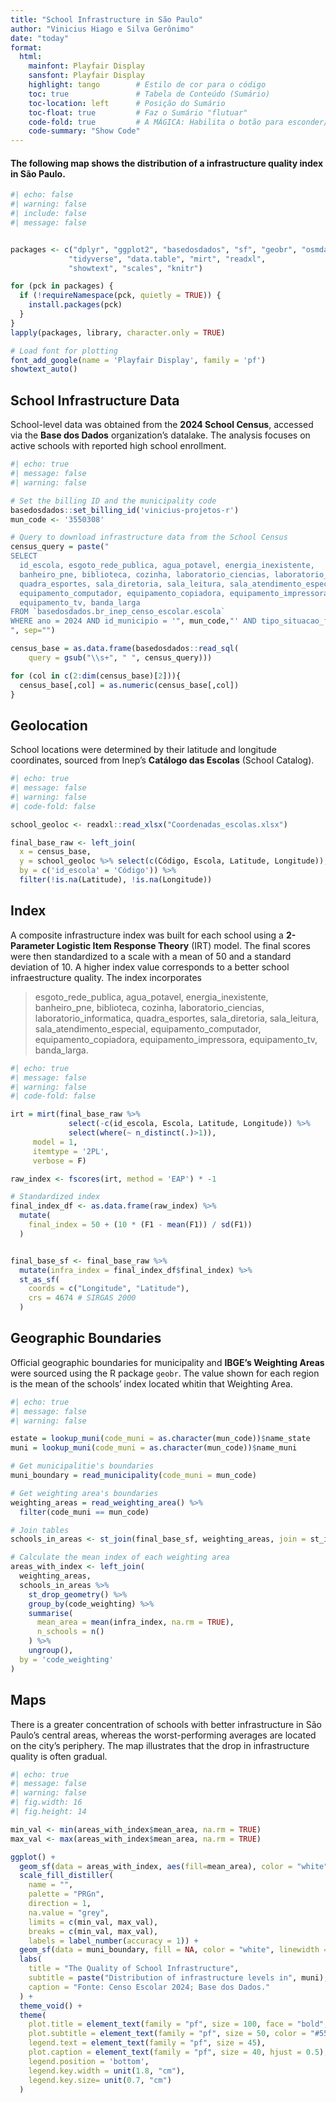 ---
title: "School Infrastructure in São Paulo"
author: "Vinicius Hiago e Silva Gerônimo"
date: "today"
format:
  html:
    mainfont: Playfair Display
    sansfont: Playfair Display
    highlight: tango        # Estilo de cor para o código
    toc: true               # Tabela de Conteúdo (Sumário)
    toc-location: left      # Posição do Sumário
    toc-float: true         # Faz o Sumário "flutuar"
    code-fold: true         # A MÁGICA: Habilita o botão para esconder/mostrar código
    code-summary: "Show Code"
---

#### The following map shows the distribution of a infrastructure quality index in São Paulo.

```{r setup}
#| echo: false
#| warning: false
#| include: false
#| message: false


packages <- c("dplyr", "ggplot2", "basedosdados", "sf", "geobr", "osmdata",
             "tidyverse", "data.table", "mirt", "readxl",
             "showtext", "scales", "knitr")

for (pck in packages) {
  if (!requireNamespace(pck, quietly = TRUE)) {
    install.packages(pck)
  }
}
lapply(packages, library, character.only = TRUE)

# Load font for plotting
font_add_google(name = 'Playfair Display', family = 'pf')
showtext_auto()
```

## School Infrastructure Data

School-level data was obtained from the **2024 School Census**, accessed via the **Base dos Dados** organization's datalake. The analysis focuses on active schools with reported high school enrollment.

```{r}
#| echo: true
#| message: false
#| warning: false

# Set the billing ID and the municipality code
basedosdados::set_billing_id('vinicius-projetos-r')
mun_code <- '3550308'

# Query to download infrastructure data from the School Census
census_query = paste("
SELECT 
  id_escola, esgoto_rede_publica, agua_potavel, energia_inexistente,
  banheiro_pne, biblioteca, cozinha, laboratorio_ciencias, laboratorio_informatica,
  quadra_esportes, sala_diretoria, sala_leitura, sala_atendimento_especial,
  equipamento_computador, equipamento_copiadora, equipamento_impressora,
  equipamento_tv, banda_larga
FROM `basedosdados.br_inep_censo_escolar.escola`
WHERE ano = 2024 AND id_municipio = '", mun_code,"' AND tipo_situacao_funcionamento = '1' AND etapa_ensino_medio = 1
", sep="")

census_base = as.data.frame(basedosdados::read_sql(
    query = gsub("\\s+", " ", census_query)))

for (col in c(2:dim(census_base)[2])){
  census_base[,col] = as.numeric(census_base[,col])
}
```

## Geolocation

School locations were determined by their latitude and longitude coordinates, sourced from Inep's **Catálogo das Escolas** (School Catalog).

```{r}
#| echo: true
#| message: false
#| warning: false
#| code-fold: false

school_geoloc <- readxl::read_xlsx("Coordenadas_escolas.xlsx")

final_base_raw <- left_join(
  x = census_base,
  y = school_geoloc %>% select(c(Código, Escola, Latitude, Longitude)),
  by = c('id_escola' = 'Código')) %>%
  filter(!is.na(Latitude), !is.na(Longitude))
```

## Index

A composite infrastructure index was built for each school using a **2-Parameter Logistic Item Response Theory** (IRT) model. The final scores were then standardized to a scale with a mean of 50 and a standard deviation of 10. A higher index value corresponds to a better school infraestructure quality. The index incorporates

> esgoto_rede_publica, agua_potavel, energia_inexistente, banheiro_pne, biblioteca, cozinha, laboratorio_ciencias, laboratorio_informatica, quadra_esportes, sala_diretoria, sala_leitura, sala_atendimento_especial, equipamento_computador, equipamento_copiadora, equipamento_impressora, equipamento_tv, banda_larga.

```{r}
#| echo: true
#| message: false
#| warning: false
#| code-fold: false

irt = mirt(final_base_raw %>% 
             select(-c(id_escola, Escola, Latitude, Longitude)) %>%
             select(where(~ n_distinct(.)>1)),
     model = 1,
     itemtype = '2PL',
     verbose = F)

raw_index <- fscores(irt, method = 'EAP') * -1

# Standardized index
final_index_df <- as.data.frame(raw_index) %>%
  mutate(
    final_index = 50 + (10 * (F1 - mean(F1)) / sd(F1))
  )


final_base_sf <- final_base_raw %>%
  mutate(infra_index = final_index_df$final_index) %>%
  st_as_sf(
    coords = c("Longitude", "Latitude"),
    crs = 4674 # SIRGAS 2000
  )
```

## Geographic Boundaries

Official geographic boundaries for municipality and **IBGE's Weighting Areas** were sourced using the R package `geobr`. The value shown for each region is the mean of the schools' index located whitin that Weighting Area.

```{r}
#| echo: true
#| message: false
#| warning: false

estate = lookup_muni(code_muni = as.character(mun_code))$name_state
muni = lookup_muni(code_muni = as.character(mun_code))$name_muni

# Get municipalitie's boundaries 
muni_boundary = read_municipality(code_muni = mun_code)

# Get weighting area's boundaries
weighting_areas = read_weighting_area() %>%
  filter(code_muni == mun_code)

# Join tables
schools_in_areas <- st_join(final_base_sf, weighting_areas, join = st_intersects)

# Calculate the mean index of each weighting area
areas_with_index <- left_join(
  weighting_areas,
  schools_in_areas %>% 
    st_drop_geometry() %>%
    group_by(code_weighting) %>% 
    summarise(
      mean_area = mean(infra_index, na.rm = TRUE),
      n_schools = n()
    ) %>%
    ungroup(),
  by = 'code_weighting'
)
```

## Maps

There is a greater concentration of schools with better infrastructure in São Paulo's central areas, whereas the worst-performing averages are located on the city's periphery. The map illustrates that the drop in infrastructure quality is often gradual.

```{r plotar-mapa-final}
#| echo: true
#| message: false
#| warning: false
#| fig.width: 16
#| fig.height: 14

min_val <- min(areas_with_index$mean_area, na.rm = TRUE)
max_val <- max(areas_with_index$mean_area, na.rm = TRUE)

ggplot() +
  geom_sf(data = areas_with_index, aes(fill=mean_area), color = "white", linewidth = 0.2) +
  scale_fill_distiller(
    name = "",
    palette = "PRGn",
    direction = 1,
    na.value = "grey",
    limits = c(min_val, max_val),
    breaks = c(min_val, max_val),
    labels = label_number(accuracy = 1)) +
  geom_sf(data = muni_boundary, fill = NA, color = "white", linewidth = 0.5) +
  labs(
    title = "The Quality of School Infrastructure",
    subtitle = paste("Distribution of infrastructure levels in", muni),
    caption = "Fonte: Censo Escolar 2024; Base dos Dados."
  ) +
  theme_void() +
  theme(
    plot.title = element_text(family = "pf", size = 100, face = "bold", color = "#222222", hjust = 0.5),
    plot.subtitle = element_text(family = "pf", size = 50, color = "#555555", hjust = 0.5),
    legend.text = element_text(family = "pf", size = 45),
    plot.caption = element_text(family = "pf", size = 40, hjust = 0.5),
    legend.position = 'bottom',
    legend.key.width = unit(1.8, "cm"),
    legend.key.size= unit(0.7, "cm")
  )
```
